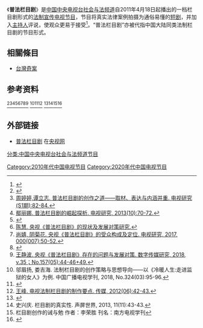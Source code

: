 {{来源清理}}
《'''普法栏目剧'''》是[[中国中央电视台社会与法频道|中国中央电视台社会与法频道]]自2011年4月18日起播出的一档栏目剧形式的[[法律制度|法制]][[宣传|宣传]][[电视节目|电视节目]]，节目将真实法律案例拍摄为通俗易懂的[[戏剧|短剧]]，并加入[[主持人|主持人]]评说，使观众更易于接受<ref>{{cite web |title=从央视《普法栏目剧》中走出的演员你们认识吗？ |url=https://ent.163.com/17/0929/23/CVHNPRGE00038793.html |website=网易娱乐 |accessdate=2021-01-30 |archive-date=2021-02-04 |archive-url=https://web.archive.org/web/20210204034857/https://ent.163.com/17/0929/23/CVHNPRGE00038793.html |dead-url=no }}</ref>。“普法栏目剧”亦被代指中国大陆同类法制栏目剧的节目形式。

==相關條目==
*[[台灣奇案|台灣奇案]]

==参考资料==
<ref>{{cite journal |author1=许娅 |title=央视《普法栏目剧》节目形态研究 |date=2013 |url=https://www.ixueshu.com/document/214c9856c4611007b544ccda931a8bd6318947a18e7f9386.html |accessdate=2020-12-30}}</ref><ref>[https://www.ixueshu.com/document/e524d186694baca8c6fcb1ec404453a0318947a18e7f9386.html 周婷婷,谭立志. 普法栏目剧的创作之道——取材、表达与内涵并重. 电视研究(S1期):82-84.]</ref><ref>[https://www.ixueshu.com/document/6880d4cbb106d1b587c8cda6238f9011318947a18e7f9386.html 鄢丽娜. 普法栏目剧的崛起探析. 电视研究, 2013(10):70-72.]</ref><ref>{{Cite web |url=https://www.ixueshu.com/document/07ab6bb454441f2026536bd4bd79e67a318947a18e7f9386.html |title=丁长征, 黎明霞. 央视普法栏目剧兼容法制性与艺术性的技巧. 法制与社会, 2017(09):190-191. |access-date=2021-01-30 |archive-date=2021-02-04 |archive-url=https://web.archive.org/web/20210204210543/https://www.ixueshu.com/document/07ab6bb454441f2026536bd4bd79e67a318947a18e7f9386.html |dead-url=no }}</ref><ref>[https://www.ixueshu.com/document/79da8b70f0a1bdba9d50153bd6cdf07d318947a18e7f9386.html 陈慧. 央视《普法栏目剧》的现状及发展对策研究.]</ref><ref>[https://www.ixueshu.com/document/e4859208ffe87b814dea7554c9dd2123318947a18e7f9386.html 尚婧, 阴菊花. 央视《普法栏目剧》的受众构成及定位. 电视研究, 2017, 000(007):50-52.]</ref><ref>{{Cite web |url=https://xueshu.baidu.com/usercenter/paper/show?paperid=f0a0bb3931d1cb687f327bfcb4e24d84&site=xueshu_se |title=王思雨. 我国电视法制节目的现状与存在的问题——以央视《普法栏目剧》为例. 新闻研究导刊, 2017, 008(006):106. |access-date=2021-01-30 |archive-date=2021-02-04 |archive-url=https://web.archive.org/web/20210204001119/https://xueshu.baidu.com/usercenter/paper/show?paperid=f0a0bb3931d1cb687f327bfcb4e24d84&site=xueshu_se |dead-url=no }}</ref><ref>[http://www.ixueshu.com/api/search/info/22cde1e97521595b1c08d01bfb9596dc318947a18e7f9386.html 王静波. 央视《普法栏目剧》存在的问题与发展对策. 数字传媒研究, 2018, v.35；No.157(05):44-46+49.]</ref><!-- 、“法制栏目剧” --><ref>邬眉扬, 娄吉海. 法制栏目剧的创作策略与思想导向——以《冷暖人生:走进监狱的女人》为例. 中国广播电视学刊, 2018, No.324(03):95-96.</ref><ref>{{Cite web |url=http://www.ixueshu.com/document/57362ea96d2604d6318947a18e7f9386.html |title=金雨萱, 姚忠呈. 电视法制节目形式多样性的思考. 新闻传播, 2014(8X):247-247. |access-date=2021-01-30 |archive-date=2021-02-08 |archive-url=https://web.archive.org/web/20210208184655/https://www.ixueshu.com/document/57362ea96d2604d6318947a18e7f9386.html |dead-url=no }}</ref><ref>[https://www.ixueshu.com/document/3750cf6b88dc8b129b5228b815c6f52d318947a18e7f9386.html 王峰. 电视法制栏目剧的制作要点. 传媒, 2012(06):42-43.]</ref><!-- 等，或简称“栏目剧” --><ref>{{Cite web |url=https://www.ixueshu.com/document/defa9a95a23dd905318947a18e7f9386.html |title=段晓华. 普法类栏目剧的突围之路. 电视研究, 2015(S1):65-66. |access-date=2021-01-30 |archive-date=2021-02-04 |archive-url=https://web.archive.org/web/20210204083345/https://www.ixueshu.com/document/defa9a95a23dd905318947a18e7f9386.html |dead-url=no }}</ref><ref>史兴庆. 栏目剧的真实性. 声屏世界, 2013, 11(11):43-43.</ref><ref>栏目剧创作的诫与勉 作者：李荣胜 刊名：南方电视学刊</ref><ref>{{Cite web |url=https://xueshu.baidu.com/usercenter/paper/show?paperid=390b5076ccb7071a4d9f6c25efc339e2&site=xueshu_se |title=张立叶. 论法制电视栏目剧的叙事策略. 2019. |access-date=2021-01-30 |archive-date=2021-02-03 |archive-url=https://web.archive.org/web/20210203194401/https://xueshu.baidu.com/usercenter/paper/show?paperid=390b5076ccb7071a4d9f6c25efc339e2&site=xueshu_se |dead-url=no }}</ref>

{{reflist|refs=
}}
==外部链接==
* [http://tv.cctv.com/lm/pflmj/ 普法栏目剧] {{Wayback|url=http://tv.cctv.com/lm/pflmj/ |date=20200709061725 }}在[[央视网|央视网]]
<!-- {{电视小作品}} -->

[[分类:中国中央电视台社会与法频道节目|分类:中国中央电视台社会与法频道节目]]
[[Category:2010年代中国电视节目|Category:2010年代中国电视节目]]
[[Category:2020年代中国电视节目|Category:2020年代中国电视节目]]